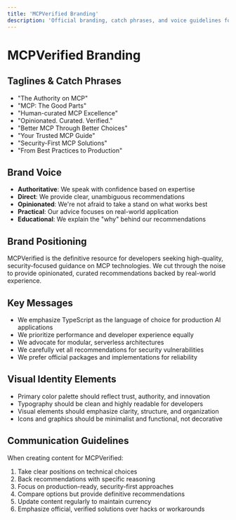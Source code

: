 ```yaml
---
title: 'MCPVerified Branding'
description: 'Official branding, catch phrases, and voice guidelines for MCPVerified'
---
```


# MCPVerified Branding

## Taglines & Catch Phrases

- "The Authority on MCP"
- "MCP: The Good Parts"
- "Human-curated MCP Excellence"
- "Opinionated. Curated. Verified."
- "Better MCP Through Better Choices"
- "Your Trusted MCP Guide"
- "Security-First MCP Solutions"
- "From Best Practices to Production"

## Brand Voice

- **Authoritative**: We speak with confidence based on expertise
- **Direct**: We provide clear, unambiguous recommendations
- **Opinionated**: We're not afraid to take a stand on what works best
- **Practical**: Our advice focuses on real-world application
- **Educational**: We explain the "why" behind our recommendations

## Brand Positioning

MCPVerified is the definitive resource for developers seeking high-quality, security-focused guidance on MCP technologies. We cut through the noise to provide opinionated, curated recommendations backed by real-world experience.

## Key Messages

- We emphasize TypeScript as the language of choice for production AI applications
- We prioritize performance and developer experience equally
- We advocate for modular, serverless architectures
- We carefully vet all recommendations for security vulnerabilities
- We prefer official packages and implementations for reliability

## Visual Identity Elements

- Primary color palette should reflect trust, authority, and innovation
- Typography should be clean and highly readable for developers
- Visual elements should emphasize clarity, structure, and organization
- Icons and graphics should be minimalist and functional, not decorative

## Communication Guidelines

When creating content for MCPVerified:

1. Take clear positions on technical choices
2. Back recommendations with specific reasoning
3. Focus on production-ready, security-first approaches
4. Compare options but provide definitive recommendations
5. Update content regularly to maintain currency
6. Emphasize official, verified solutions over hacks or workarounds 
